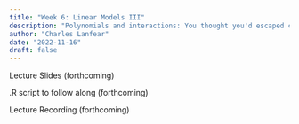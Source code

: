 ```yaml
---
title: "Week 6: Linear Models III"
description: "Polynomials and interactions: You thought you'd escaped calculus, but you were wrong"
author: "Charles Lanfear"
date: "2022-11-16"
draft: false
---
```


Lecture Slides (forthcoming)

.R script to follow along (forthcoming)

Lecture Recording (forthcoming)